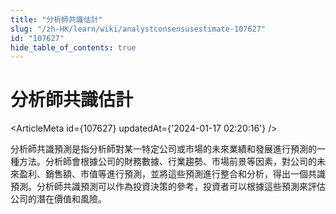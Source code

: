 ```yaml
---
title: "分析師共識估計"
slug: "/zh-HK/learn/wiki/analystconsensusestimate-107627"
id: "107627"
hide_table_of_contents: true
---
```



# 分析師共識估計

<ArticleMeta id={107627} updatedAt={'2024-01-17 02:20:16'} />
<div className='border-solid border-b border-t-0 my-4 border-[var(--ifm-color-gray-300)]' />

分析師共識預測是指分析師對某一特定公司或市場的未來業績和發展進行預測的一種方法。分析師會根據公司的財務數據、行業趨勢、市場前景等因素，對公司的未來盈利、銷售額、市值等進行預測，並將這些預測進行整合和分析，得出一個共識預測。分析師共識預測可以作為投資決策的參考，投資者可以根據這些預測來評估公司的潛在價值和風險。
